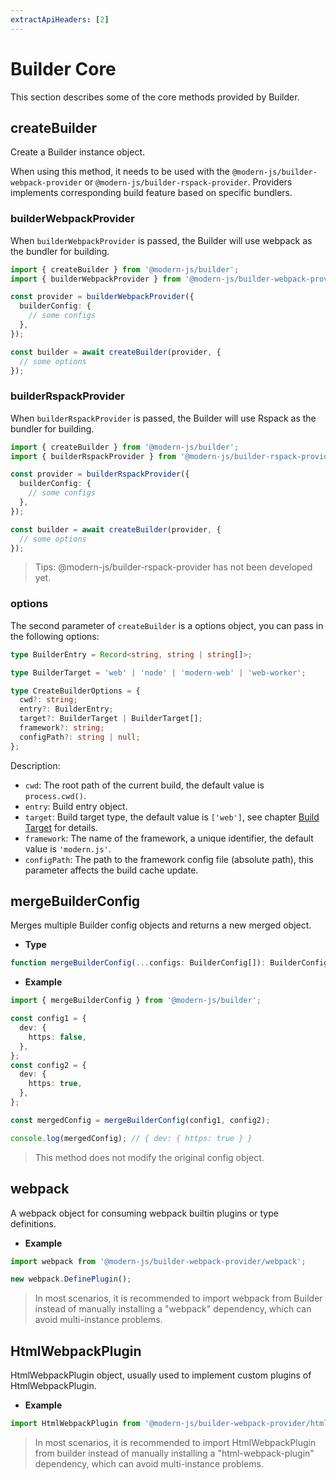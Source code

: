 ```yaml
---
extractApiHeaders: [2]
---
```


# Builder Core

This section describes some of the core methods provided by Builder.

## createBuilder

Create a Builder instance object.

When using this method, it needs to be used with the `@modern-js/builder-webpack-provider` or `@modern-js/builder-rspack-provider`. Providers implements corresponding build feature based on specific bundlers.

### builderWebpackProvider

When `builderWebpackProvider` is passed, the Builder will use webpack as the bundler for building.

```ts
import { createBuilder } from '@modern-js/builder';
import { builderWebpackProvider } from '@modern-js/builder-webpack-provider';

const provider = builderWebpackProvider({
  builderConfig: {
    // some configs
  },
});

const builder = await createBuilder(provider, {
  // some options
});
```

### builderRspackProvider

When `builderRspackProvider` is passed, the Builder will use Rspack as the bundler for building.

```ts
import { createBuilder } from '@modern-js/builder';
import { builderRspackProvider } from '@modern-js/builder-rspack-provider';

const provider = builderRspackProvider({
  builderConfig: {
    // some configs
  },
});

const builder = await createBuilder(provider, {
  // some options
});
```

> Tips: @modern-js/builder-rspack-provider has not been developed yet.

### options

The second parameter of `createBuilder` is a options object, you can pass in the following options:

```ts
type BuilderEntry = Record<string, string | string[]>;

type BuilderTarget = 'web' | 'node' | 'modern-web' | 'web-worker';

type CreateBuilderOptions = {
  cwd?: string;
  entry?: BuilderEntry;
  target?: BuilderTarget | BuilderTarget[];
  framework?: string;
  configPath?: string | null;
};
```

Description:

- `cwd`: The root path of the current build, the default value is `process.cwd()`.
- `entry`: Build entry object.
- `target`: Build target type, the default value is `['web']`, see chapter [Build Target](/guide/basic/build-target.html) for details.
- `framework`: The name of the framework, a unique identifier, the default value is `'modern.js'`.
- `configPath`: The path to the framework config file (absolute path), this parameter affects the build cache update.

## mergeBuilderConfig

Merges multiple Builder config objects and returns a new merged object.

- **Type**

```ts
function mergeBuilderConfig(...configs: BuilderConfig[]): BuilderConfig;
```

- **Example**

```ts
import { mergeBuilderConfig } from '@modern-js/builder';

const config1 = {
  dev: {
    https: false,
  },
};
const config2 = {
  dev: {
    https: true,
  },
};

const mergedConfig = mergeBuilderConfig(config1, config2);

console.log(mergedConfig); // { dev: { https: true } }
```

> This method does not modify the original config object.

## webpack

A webpack object for consuming webpack builtin plugins or type definitions.

- **Example**

```ts
import webpack from '@modern-js/builder-webpack-provider/webpack';

new webpack.DefinePlugin();
```

> In most scenarios, it is recommended to import webpack from Builder instead of manually installing a "webpack" dependency, which can avoid multi-instance problems.

## HtmlWebpackPlugin

HtmlWebpackPlugin object, usually used to implement custom plugins of HtmlWebpackPlugin.

- **Example**

```ts
import HtmlWebpackPlugin from '@modern-js/builder-webpack-provider/html-webpack-plugin';
```

> In most scenarios, it is recommended to import HtmlWebpackPlugin from builder instead of manually installing a "html-webpack-plugin" dependency, which can avoid multi-instance problems.
